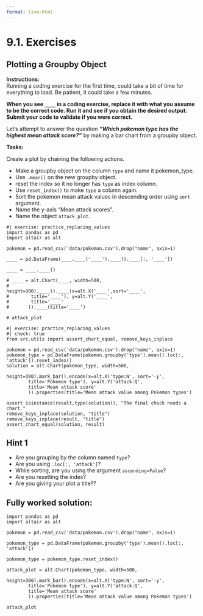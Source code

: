 ```yaml
---
format: live-html
---
```


<script src='../../src/quiz.js'></script>

# 9.1. Exercises

## Plotting a Groupby Object

**Instructions:**    
Running a coding exercise for the first time, could take a bit of time for everything to load.  Be patient, it could take a few minutes. 

**When you see `____` in a coding exercise, replace it with what you assume to be the correct code.  Run it and see if you obtain the desired output.  Submit your code to validate if you were correct.**

Let's attempt to answer the question ***"Which pokemon type has the highest mean attack score?"*** by making a bar chart from a groupby object.

**Tasks:**

Create a plot by chaining the following actions.

- Make a groupby object on the column `type` and name it pokemon_type.
- Use `.mean()` on the new groupby object.
- reset the index so it no longer has `type` as index column.
- Use `reset_index()` to make `type` a column again.
- Sort the pokemon mean attack values in descending order using `sort` argument.
- Name the y-axis "Mean attack scores".
- Name the object `attack_plot`.

```pyodide
#| exercise: practice_replacing_values
import pandas as pd
import altair as alt

pokemon = pd.read_csv('data/pokemon.csv').drop("name", axis=1)

____ = pd.DataFrame(____.____('____').____().____[:, '____'])

____ = ____.____()

# ____ = alt.Chart(____, width=500,
#                        height=300).____().____(x=alt.X('____',sort='____',
#        title='____'), y=alt.Y('____',
#        title='____'
#       )).____(title='____')

# attack_plot
```

```pyodide
#| exercise: practice_replacing_values
#| check: true
from src.utils import assert_chart_equal, remove_keys_inplace

pokemon = pd.read_csv('data/pokemon.csv').drop("name", axis=1)
pokemon_type = pd.DataFrame(pokemon.groupby('type').mean().loc[:, 'attack']).reset_index()
solution = alt.Chart(pokemon_type, width=500,
                        height=300).mark_bar().encode(x=alt.X('type:N', sort='-y',
        title='Pokemon type'), y=alt.Y('attack:Q',
        title='Mean attack score'
        )).properties(title='Mean attack value among Pokemon types')

assert isinstance(result,type(solution)), "The final check needs a chart."
remove_keys_inplace(solution, "title")
remove_keys_inplace(result, "title")
assert_chart_equal(solution, result)
```

:::: { .hint exercise="practice_replacing_values"}
::: { .callout-note collapse="false"}

## Hint 1

- Are you grouping by the column named `type`? 
- Are you using `.loc[:, 'attack']`?
- While sorting, are you using the argument `ascending=False`?
- Are you resetting the index?
- Are you giving your plot a title??

:::
::::

:::: { .solution exercise="practice_replacing_values" }
::: { .callout-tip collapse="false"}

## Fully worked solution:

```pyodide
import pandas as pd
import altair as alt

pokemon = pd.read_csv('data/pokemon.csv').drop("name", axis=1)

pokemon_type = pd.DataFrame(pokemon.groupby('type').mean().loc[:, 'attack'])

pokemon_type = pokemon_type.reset_index()

attack_plot = alt.Chart(pokemon_type, width=500,
                        height=300).mark_bar().encode(x=alt.X('type:N', sort='-y',
        title='Pokemon type'), y=alt.Y('attack:Q',
        title='Mean attack score'
        )).properties(title='Mean attack value among Pokemon types')

attack_plot
```

:::
::::

<br>

<div id='mcq1'></div>
<script>
    generateQuiz(
        'mcq1',
        'Question 1',
        'Which Pokemon type has the highest mean attack value?',
        {
        'Steel': 'Take another look at the plot.',
        'Ground': 'Take another look at the plot.',
        'Dragon': 'Well done!',
        'Fighting': 'Take another look at the plot.',
        },
        'Dragon',
    );
</script>
